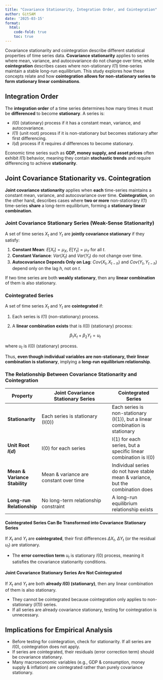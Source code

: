```yaml
---
title: "Covariance Stationarity, Integration Order, and Cointegration"
author: GitSAM
date: '2025-03-15'
format:
  html:
    code-fold: true
    toc: true
---
```


Covariance stationarity and cointegration describe different statistical properties of time series data. **Covariance stationarity** applies to series where mean, variance, and autocovariance do not change over time, while **cointegration** describes cases where non-stationary $I(1)$ time-series maintain a stable long-run equilibrium. This study explores how these concepts relate and how **cointegration allows for non-stationary series to form stationary linear combinations**.

## Integration Order

The **integration order** of a time series determines how many times it must be **differenced** to become **stationary**. A series is:

- $I(0)$ (stationary) process if it has a constant mean, variance, and autocovariance.
- $I(1)$ (unit root) process if it is non-stationary but becomes stationary after first differencing.
- $I(d)$ process if it requires $d$ differences to become stationary.

Economic time series such as **GDP, money supply, and asset prices** often exhibit $I(1)$ behavior, meaning they contain **stochastic trends** and require differencing to achieve **stationarity**.

## Joint Covariance Stationarity vs. Cointegration

**Joint covariance stationarity** applies when **each** time-series maintains a constant mean, variance, and autocovariance over time. **Cointegration**, on the other hand, describes cases where **two or more** non-stationary $I(1)$ time-series **share** a long-term equilibrium, forming a **stationary linear combination**.

### Joint Covariance Stationary Series (Weak-Sense Stationarity)

A set of time series $X_t$ and $Y_t$ are **jointly covariance stationary** if they satisfy:

1. **Constant Mean**: $E[X_t] = \mu_X$, $E[Y_t] = \mu_Y$ for all $t$.
2. **Constant Variance**: $Var(X_t)$ and $Var(Y_t)$ do not change over time.
3. **Autocovariance Depends Only on Lag**: $Cov(X_t, X_{t-h})$ and $Cov(Y_t, Y_{t-h})$ depend only on the lag $h$, not on $t$.

If two time series are both **weakly stationary**, then any **linear combination** of them is also stationary.

### Cointegrated Series

A set of time series $X_t$ and $Y_t$ are **cointegrated** if:

1. Each series is $I(1)$ (non-stationary) process.
2. A **linear combination exists** that is $I(0)$ (stationary) process:

   $$
   \beta_1 X_t + \beta_2 Y_t = u_t
   $$

where $u_t$ is $I(0)$ (stationary) process.

Thus, **even though individual variables are non-stationary, their linear combination is stationary**, implying a **long-run equilibrium relationship**.

### The Relationship Between Covariance Stationarity and Cointegration

| Property | Joint Covariance Stationary Series | Cointegrated Series |
|----------|--------------------------------|---------------------|
| **Stationarity** | Each series is stationary (I(0)) | Each series is non-stationary (I(1)), but a linear combination is stationary |
| **Unit Root $I(d)$** | I(0) for each series | I(1) for each series, but a specific linear combination is I(0) |
| **Mean & Variance Stability** | Mean & variance are constant over time | Individual series do not have stable mean & variance, but the combination does |
| **Long-run Relationship** | No long-term relationship constraint | A long-run equilibrium relationship exists |

#### Cointegrated Series Can Be Transformed into Covariance Stationary Series
If $X_t$ and $Y_t$ are **cointegrated**, their first differences $\Delta X_t$, $\Delta Y_t$ (or the residual $u_t$) are stationary.

- The **error correction term** $u_t$ is stationary $I(0)$ process, meaning it satisfies the covariance stationarity conditions.

#### Joint Covariance Stationary Series Are Not Cointegrated
If $X_t$ and $Y_t$ are both **already $I(0)$ (stationary)**, then any linear combination of them is also stationary.

- They cannot be cointegrated because cointegration only applies to non-stationary ($I(1)$) series.
- If all series are already covariance stationary, testing for cointegration is unnecessary.

## Implications for Empirical Analysis

- Before testing for cointegration, check for stationarity. If all series are $I(0)$, cointegration does not apply.
- If series are cointegrated, their residuals (error correction term) should be covariance stationary.
- Many macroeconomic variables (e.g., GDP & consumption, money supply & inflation) are cointegrated rather than purely covariance stationary.

